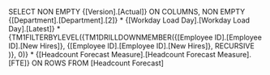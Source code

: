 SELECT   NON EMPTY    {[Version].[Actual]} ON COLUMNS,   NON EMPTY    {[Department].[Department].[2]}   * {[Workday Load Day].[Workday Load Day].[Latest]}   * {TM1FILTERBYLEVEL({TM1DRILLDOWNMEMBER({[Employee ID].[Employee ID].[New Hires]}, {[Employee ID].[Employee ID].[New Hires]}, RECURSIVE )}, 0)}   * {[Headcount Forecast Measure].[Headcount Forecast Measure].[FTE]}   ON ROWS FROM [Headcount Forecast] 
